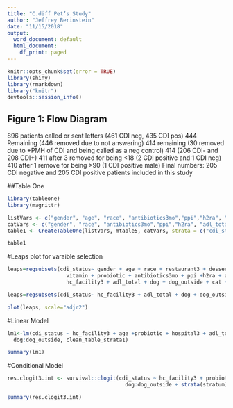```yaml
---
title: "C.diff Pet’s Study"
author: "Jeffrey Berinstein"
date: "11/15/2018"
output:
  word_document: default
  html_document:
    df_print: paged
---
```


```r
knitr::opts_chunk$set(error = TRUE)
library(shiny)
library(rmarkdown)
library("knitr")
devtools::session_info()
```

  

## Figure 1: Flow Diagram 

896 patients called or sent letters (461 CDI neg, 435 CDI pos)
444 Remaining (446 removed due to not answering)
414 remaining (30 removed due to +PMH of CDI and being called as a neg control)
414 (206 CDI- and 208 CDI+)
411 after 3 removed for being <18 (2 CDI positive and 1 CDI neg)
410 after 1 remove for being >90 (1 CDI positive male)
Final numbers: 205 CDI negative and 205 CDI positive patients included in this study


##Table One

```r
library(tableone)
library(magrittr)

listVars <- c("gender", "age", "race", "antibiotics3mo","ppi","h2ra", "adl_total") 
catVars <- c("gender", "race", "antibiotics3mo","ppi","h2ra", "adl_total")
table1 <- CreateTableOne(listVars, mtable5, catVars, strata = c("cdi_status"))

table1

```


#Leaps plot for varaible selection

```r

leaps=regsubsets(cdi_status~ gender + age + race + restaurant3 + dessert3 + meat3 + salad3+redwine3 +dairy +
                   vitamin + probiotic + antibiotics3mo + ppi +h2ra + acid_blocker_yes + health_care + hospital3 +
                   hc_facility3 + adl_total + dog + dog_outside + cat + cat_outside, data=clean_table_strata, nbest=10)

leaps=regsubsets(cdi_status~ hc_facility3 + adl_total + dog + dog_outside + cat + cat_outside, data=clean_table_strata, nbest=10)

plot(leaps, scale="adjr2")


```


#Linear Model

```r


lm1<-lm(cdi_status ~ hc_facility3 + age +probiotic + hospital3 + adl_total +
  dog:dog_outside, clean_table_strata1)

summary(lm1)

```

#Conditional Model


```r
res.clogit3.int <- survival::clogit(cdi_status ~ hc_facility3 + probiotic + hospital3 + adl_total +
                                      dog:dog_outside + strata(stratum), clean_table_strata1)

summary(res.clogit3.int)

```
